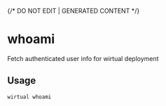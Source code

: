 {/* DO NOT EDIT | GENERATED CONTENT */}

# whoami

Fetch authenticated user info for wirtual deployment

## Usage

```console
wirtual whoami
```
